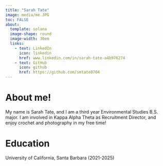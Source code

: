 ```yaml
---
title: "Sarah Tate"
image: media/me.JPG
toc: FALSE
about:
  template: solana
  image-shape: round
  image-width: 30em
  links:
    - text: LinkedIn
      icon: linkedin
      href: www.linkedin.com/in/sarah-tate-a4b976274
    - text: GitHub
      icon: github
      href: https://github.com/smtate0704 
---
```

   
# About me!

My name is Sarah Tate, and I am a third year Environmental Studies B.S. major. I am involved in Kappa Alpha Theta as Recruitment Director, and enjoy crochet and photography in my free time!

# Education

University of California, Santa Barbara (2021-2025)


